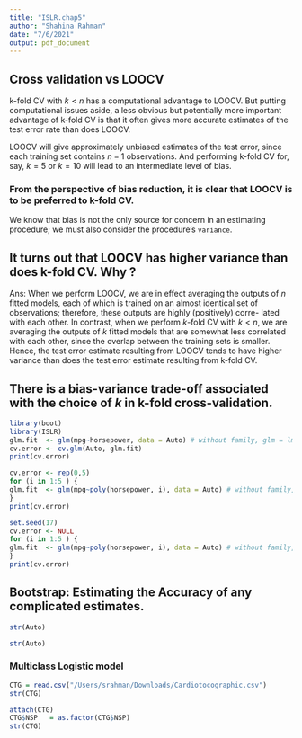 ```yaml
---
title: "ISLR.chap5"
author: "Shahina Rahman"
date: "7/6/2021"
output: pdf_document
---
```



## Cross validation vs LOOCV

k-fold CV with $k < n$ has a computational advantage to LOOCV. But putting computational issues aside, a less obvious but potentially more important advantage of k-fold CV is that it often gives more accurate estimates of the test error rate than does LOOCV.  

LOOCV will give approximately unbiased estimates of the test error, since each training set contains $n − 1$ observations. And performing k-fold CV for, say, $k = 5$ or $k = 10$ will lead to an intermediate level of bias. 

### From the perspective of bias reduction, it is clear that LOOCV is to be preferred to k-fold CV. 

We know that bias is not the only source for concern in an estimating procedure; we must also consider the procedure’s `variance`.

## It turns out that LOOCV has higher variance than does k-fold CV. Why ?

Ans: When we perform LOOCV, we are in effect averaging the outputs of $n$ fitted models, each of which is trained on an almost identical set of observations; therefore, these outputs are highly (positively) corre- lated with each other. In contrast, when we perform $k$-fold CV with $k < n$, we are averaging the outputs of $k$ fitted models that are somewhat less correlated with each other, since the overlap between the training sets is smaller. Hence, the test error estimate resulting from LOOCV tends to have higher variance than does the test error estimate resulting from k-fold CV.

## There is a bias-variance trade-off associated with the choice of $k$ in k-fold cross-validation.

```r
library(boot)
library(ISLR)
glm.fit  <- glm(mpg~horsepower, data = Auto) # without family, glm = lm 
cv.error <- cv.glm(Auto, glm.fit)
print(cv.error)
```


```r
cv.error <- rep(0,5)
for (i in 1:5 ) {
glm.fit  <- glm(mpg~poly(horsepower, i), data = Auto) # without family,  cv.error[i] <- cv.glm(Auto, glm.fit)$delta[1]
}
print(cv.error)
```


```r
set.seed(17)
cv.error <- NULL
for (i in 1:5 ) {
glm.fit  <- glm(mpg~poly(horsepower, i), data = Auto) # without family, cv.error <- c(cv.error, cv.glm(Auto, glm.fit, K = 10)$delta[1])
}
print(cv.error)
```

## Bootstrap: Estimating the Accuracy of any complicated estimates. 


```r
str(Auto)
```


```r
str(Auto)
```

### Multiclass Logistic model 

```r
CTG = read.csv("/Users/srahman/Downloads/Cardiotocographic.csv")
str(CTG)

```


```r

attach(CTG)
CTG$NSP   = as.factor(CTG$NSP)
str(CTG)
```


```r



```